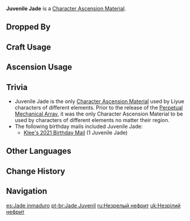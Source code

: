 {{Item Infobox
|id           = 113016
|image        = Item_Juvenile Jade.png
|type         = Character Ascension Materials
|group        = Normal Boss Drops
|invCategory  = Character Development Items
|rarity       = 4
|description  = A crystalline substance taken from a Primo Geovishap. Within it is contained the potential to become a dragon.<br />These dull crystals are precipitated within the bodies of vishaps sleeping in the mountains. Liyue folklore holds that they will gather power over many years, after which this crystal will, at last, replace their original heart, and the vishap will become a true dragon &mdash; one that can shake the mountains and split the earth..
|source1      = Dropped by Lv.30+ [[Primo Geovishap]]s
|source2      = 
|source3      = 
|source4      = 
|source5      = 
}}
'''Juvenile Jade''' is a [[Character Ascension Material]].

==Dropped By==
{{Dropped By|level=30}}

==Craft Usage==
{{Craft Usage}}

==Ascension Usage==
{{Ascension Usage}}

==Trivia==
* Juvenile Jade is the only [[Character Ascension Material]] used by Liyue characters of different elements. Prior to the release of the [[Perpetual Mechanical Array]], it was the only Character Ascension Material to be used by characters of different elements no matter their region.
* The following birthday mails included Juvenile Jade:
** [[Birthday/Klee#Shhh... Keep it a secret!|Klee's 2021 Birthday Mail]] (1 Juvenile Jade)

==Other Languages==
{{Other Languages
|en      = Juvenile Jade
|zhs     = 未熟之玉
|zhs_rm  = Wèishóu zhī Yù
|zht     = 未熟之玉
|zht_rm  = Wèishóu zhī Yù
|zh_tl   = Immature Jade
|ja      = 未熟の玉石
|ja_rm   = Mijuku no Gyokuseki
|ja_tl   = Premature Gem and Stones
|ko      = 설익은 옥
|ko_rm   = Seorigeun Ok
|ko_tl   = Premature Jade
|es      = Jade inmaduro
|es_tl   = Undeveloped Jade
|fr      = Jade juvénile
|fr_tl   = Juvenile Jade
|ru      = Незрелый нефрит
|ru_tl   = Crude Jade
|th      = Juvenile Jade
|vi      = Ngọc Chưa Chín
|vi_tl   = 
|de      = Junge Jade
|de_tl   = Young Jade
|id      = Juvenile Jade
|pt      = Jade Juvenil
|pt_tl   = 
}}

==Change History==
{{Change History|1.3}}

==Navigation==
{{Development Item Navbox|type=Character Materials}}

[[es:Jade inmaduro]]
[[pt-br:Jade Juvenil]]
[[ru:Незрелый нефрит]]
[[uk:Незрілий нефрит]]